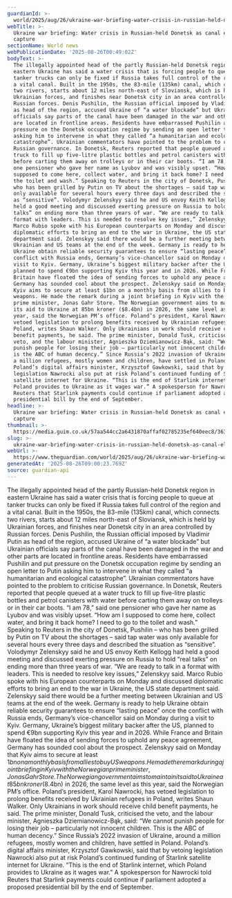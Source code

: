 ```yaml
---
guardianId: >-
  world/2025/aug/26/ukraine-war-briefing-water-crisis-in-russian-held-donetsk-as-canal-eludes-capture
webTitle: >-
  Ukraine war briefing: Water crisis in Russian-held Donetsk as canal eludes
  capture
sectionName: World news
webPublicationDate: '2025-08-26T00:49:02Z'
bodyText: >-
  The illegally appointed head of the partly Russian-held Donetsk region in
  eastern Ukraine has said a water crisis that is forcing people to queue at
  tanker trucks can only be fixed if Russia takes full control of the region and
  a vital canal. Built in the 1950s, the 83-mile (135km) canal, which connects
  two rivers, starts about 12 miles north-east of Sloviansk, which is held by
  Ukrainian forces, and finishes near Donetsk city in an area controlled by
  Russian forces. Denis Pushilin, the Russian official imposed by Vladimir Putin
  as head of the region, accused Ukraine of “a water blockade” but Ukrainian
  officials say parts of the canal have been damaged in the war and other parts
  are located in frontline areas. Residents have embarrassed Pushilin and put
  pressure on the Donetsk occupation regime by sending an open letter to Putin
  asking him to intervene in what they called “a humanitarian and ecological
  catastrophe”. Ukrainian commentators have pointed to the problem to criticise
  Russian governance. In Donetsk, Reuters reported that people queued at a water
  truck to fill up five-litre plastic bottles and petrol canisters with water
  before carting them away on trolleys or in their car boots. “I am 78,” said
  one pensioner who gave her name as Lyubov and was visibly upset. “How am I
  supposed to come here, collect water, and bring it back home? I need to go to
  the toilet and wash.” Speaking to Reuters in the city of Donetsk, Pushilin –
  who has been grilled by Putin on TV about the shortages – said tap water was
  only available for several hours every three days and described the situation
  as “sensitive”. Volodymyr Zelenskyy said he and US envoy Keith Kellogg had
  held a good meeting and discussed exerting pressure on Russia to hold “real
  talks” on ending more than three years of war. “We are ready to talk in a
  format with leaders. This is needed to resolve key issues,” Zelenskyy said.
  Marco Rubio spoke with his European counterparts on Monday and discussed
  diplomatic efforts to bring an end to the war in Ukraine, the US state
  department said. Zelenskyy said there would be a further meeting between
  Ukrainian and US teams at the end of the week. Germany is ready to help
  Ukraine obtain reliable security guarantees to ensure “lasting peace” once the
  conflict with Russia ends, Germany’s vice-chancellor said on Monday during a
  visit to Kyiv. Germany, Ukraine’s biggest military backer after the US,
  planned to spend €9bn supporting Kyiv this year and in 2026. While France and
  Britain have floated the idea of sending forces to uphold any peace agreement,
  Germany has sounded cool about the prospect. Zelenskyy said on Monday that
  Kyiv aims to secure at least $1bn on a monthly basis from allies to buy US
  weapons. He made the remark during a joint briefing in Kyiv with the Norwegian
  prime minister, Jonas Gahr Store. The Norwegian government aims to maintain
  its aid to Ukraine at 85bn kroner ($8.4bn) in 2026, the same level as this
  year, said the Norwegian PM’s office. Poland’s president, Karol Nawrocki, has
  vetoed legislation to prolong benefits received by Ukrainian refugees in
  Poland, writes Shaun Walker. Only Ukrainians in work should receive child
  benefit payments, he said. The prime minister, Donald Tusk, criticised the
  veto, and the labour minister, Agnieszka Dziemianowicz-Bąk, said: “We cannot
  punish people for losing their job – particularly not innocent children. This
  is the ABC of human decency.” Since Russia’s 2022 invasion of Ukraine, around
  a million refugees, mostly women and children, have settled in Poland.
  Poland’s digital affairs minister, Krzysztof Gawkowski, said that by vetoing
  legislation Nawrocki also put at risk Poland’s continued funding of Starlink
  satellite internet for Ukraine. “This is the end of Starlink internet, which
  Poland provides to Ukraine as it wages war.” A spokesperson for Nawrocki told
  Reuters that Starlink payments could continue if parliament adopted a proposed
  presidential bill by the end of September.
headline: >-
  Ukraine war briefing: Water crisis in Russian-held Donetsk as canal eludes
  capture
thumbnail: >-
  https://media.guim.co.uk/57aa544cc2a6431870affaf02785235ef640eec8/363_0_4743_3794/500.jpg
slug: >-
  ukraine-war-briefing-water-crisis-in-russian-held-donetsk-as-canal-eludes-capture
webUrl: >-
  https://www.theguardian.com/world/2025/aug/26/ukraine-war-briefing-water-crisis-in-russian-held-donetsk-as-canal-eludes-capture
generatedAt: '2025-08-26T09:00:23.769Z'
source: guardian-api
---
```

The illegally appointed head of the partly Russian-held Donetsk region in eastern Ukraine has said a water crisis that is forcing people to queue at tanker trucks can only be fixed if Russia takes full control of the region and a vital canal. Built in the 1950s, the 83-mile (135km) canal, which connects two rivers, starts about 12 miles north-east of Sloviansk, which is held by Ukrainian forces, and finishes near Donetsk city in an area controlled by Russian forces. Denis Pushilin, the Russian official imposed by Vladimir Putin as head of the region, accused Ukraine of “a water blockade” but Ukrainian officials say parts of the canal have been damaged in the war and other parts are located in frontline areas. Residents have embarrassed Pushilin and put pressure on the Donetsk occupation regime by sending an open letter to Putin asking him to intervene in what they called “a humanitarian and ecological catastrophe”. Ukrainian commentators have pointed to the problem to criticise Russian governance. In Donetsk, Reuters reported that people queued at a water truck to fill up five-litre plastic bottles and petrol canisters with water before carting them away on trolleys or in their car boots. “I am 78,” said one pensioner who gave her name as Lyubov and was visibly upset. “How am I supposed to come here, collect water, and bring it back home? I need to go to the toilet and wash.” Speaking to Reuters in the city of Donetsk, Pushilin – who has been grilled by Putin on TV about the shortages – said tap water was only available for several hours every three days and described the situation as “sensitive”. Volodymyr Zelenskyy said he and US envoy Keith Kellogg had held a good meeting and discussed exerting pressure on Russia to hold “real talks” on ending more than three years of war. “We are ready to talk in a format with leaders. This is needed to resolve key issues,” Zelenskyy said. Marco Rubio spoke with his European counterparts on Monday and discussed diplomatic efforts to bring an end to the war in Ukraine, the US state department said. Zelenskyy said there would be a further meeting between Ukrainian and US teams at the end of the week. Germany is ready to help Ukraine obtain reliable security guarantees to ensure “lasting peace” once the conflict with Russia ends, Germany’s vice-chancellor said on Monday during a visit to Kyiv. Germany, Ukraine’s biggest military backer after the US, planned to spend €9bn supporting Kyiv this year and in 2026. While France and Britain have floated the idea of sending forces to uphold any peace agreement, Germany has sounded cool about the prospect. Zelenskyy said on Monday that Kyiv aims to secure at least $1bn on a monthly basis from allies to buy US weapons. He made the remark during a joint briefing in Kyiv with the Norwegian prime minister, Jonas Gahr Store. The Norwegian government aims to maintain its aid to Ukraine at 85bn kroner ($8.4bn) in 2026, the same level as this year, said the Norwegian PM’s office. Poland’s president, Karol Nawrocki, has vetoed legislation to prolong benefits received by Ukrainian refugees in Poland, writes Shaun Walker. Only Ukrainians in work should receive child benefit payments, he said. The prime minister, Donald Tusk, criticised the veto, and the labour minister, Agnieszka Dziemianowicz-Bąk, said: “We cannot punish people for losing their job – particularly not innocent children. This is the ABC of human decency.” Since Russia’s 2022 invasion of Ukraine, around a million refugees, mostly women and children, have settled in Poland. Poland’s digital affairs minister, Krzysztof Gawkowski, said that by vetoing legislation Nawrocki also put at risk Poland’s continued funding of Starlink satellite internet for Ukraine. “This is the end of Starlink internet, which Poland provides to Ukraine as it wages war.” A spokesperson for Nawrocki told Reuters that Starlink payments could continue if parliament adopted a proposed presidential bill by the end of September.
